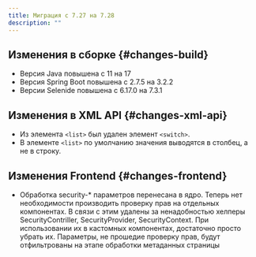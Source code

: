 ```yaml
---
title: Миграция с 7.27 на 7.28
description: ""
---
```


## Изменения в сборке {#changes-build}

- Версия Java повышена с 11 на 17
- Версия Spring Boot повышена с 2.7.5 на 3.2.2
- Версии Selenide повышена c 6.17.0 на 7.3.1

## Изменения в XML API {#changes-xml-api}

- Из элемента `<list>` был удален элемент `<switch>`.
- В элементе `<list>` по умолчанию значения выводятся в столбец, а не в строку.

## Изменения Frontend {#changes-frontend}

- Обработка security-* параметров перенесана в ядро. Теперь нет необходимости производить проверку прав на отдельных компонентах.
В связи с этим удалены за ненадобностью хелперы SecurityContriller, SecurityProvider, SecurityContext.
При использовании их в кастомных компонентах, достаточно просто убрать их. Параметры, не прошедие проверку прав, будут отфильтрованы на этапе обработки метаданных страницы
